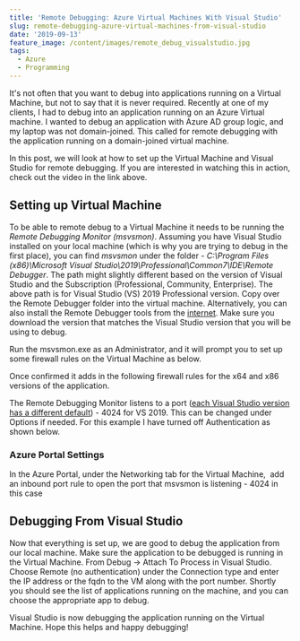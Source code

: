 ```yaml
---
title: 'Remote Debugging: Azure Virtual Machines With Visual Studio'
slug: remote-debugging-azure-virtual-machines-from-visual-studio
date: '2019-09-13'
feature_image: /content/images/remote_debug_visualstudio.jpg
tags:
  - Azure
  - Programming
---
```

It's not often that you want to debug into applications running on a Virtual Machine, but not to say that it is never required. Recently at one of my clients, I had to debug into an application running on an Azure Virtual machine. I wanted to debug an application with Azure AD group logic, and my laptop was not domain-joined. This called for remote debugging with the application running on a domain-joined virtual machine.

<EmbedCard src="https://www.youtube.com/embed/I_9LBBbsWHI" />

  

In this post, we will look at how to set up the Virtual Machine and Visual Studio for remote debugging. If you are interested in watching this in action, check out the video in the link above.

## Setting up Virtual Machine

To be able to remote debug to a Virtual Machine it needs to be running the _Remote Debugging Monitor (msvsmon)_. Assuming you have Visual Studio installed on your local machine (which is why you are trying to debug in the first place), you can find _msvsmon_ under the folder - _C:\\Program Files (x86)\\Microsoft Visual Studio\\2019\\Professional\\Common7\\IDE\\Remote Debugger_. The path might slightly different based on the version of Visual Studio and the Subscription (Professional, Community, Enterprise). The above path is for Visual Studio (VS) 2019 Professional version. Copy over the Remote Debugger folder into the virtual machine. Alternatively, you can also install the Remote Debugger tools from the [internet](https://docs.microsoft.com/en-us/visualstudio/debugger/remote-debugging?view=vs-2019#download-and-install-the-remote-tools). Make sure you download the version that matches the Visual Studio version that you will be using to debug.

Run the msvsmon.exe as an Administrator, and it will prompt you to set up some firewall rules on the Virtual Machine as below.

<ImageCard src="/content/images/remote_debug_firewallRules.jpg" alt="" />

Once confirmed it adds in the following firewall rules for the x64 and x86 versions of the application.

<ImageCard src="/content/images/remote_debug_firewall_Rules.jpg" alt="" />

The Remote Debugging Monitor listens to a port ([each Visual Studio version has a different default](https://docs.microsoft.com/en-us/visualstudio/debugger/remote-debugger-port-assignments?view=vs-2019)) - 4024 for VS 2019. This can be changed under Options if needed. For this example I have turned off Authentication as shown below.

<ImageCard src="/content/images/remote_debug_running.jpg" alt="" />

### Azure Portal Settings

In the Azure Portal, under the Networking tab for the Virtual Machine,  add an inbound port rule to open the port that msvsmon is listening - 4024 in this case

<ImageCard src="/content/images/remote_debug_vm_azure_portal.jpg" alt="" />

## Debugging From Visual Studio

Now that everything is set up, we are good to debug the application from our local machine. Make sure the application to be debugged is running in the Virtual Machine. From Debug -> Attach To Process in Visual Studio. Choose Remote (no authentication) under the Connection type and enter the IP address or the fqdn to the VM along with the port number. Shortly you should see the list of applications running on the machine, and you can choose the appropriate app to debug.

<ImageCard src="/content/images/remote_debug_visualstudio.jpg" alt="" />

Visual Studio is now debugging the application running on the Virtual Machine. Hope this helps and happy debugging!
